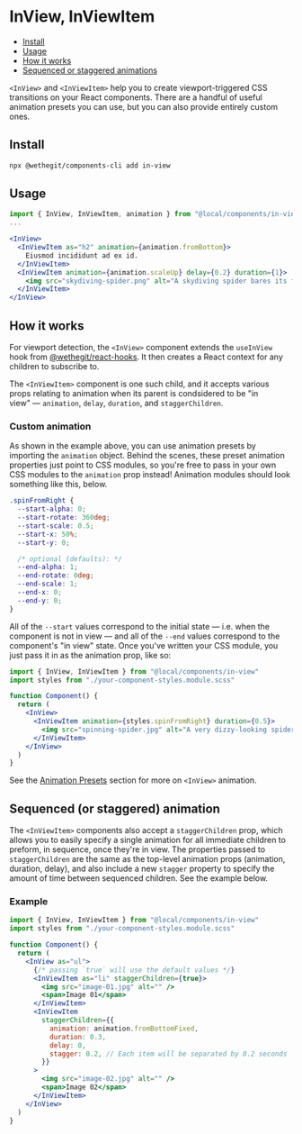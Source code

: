 
<Meta title="components/in-view/Readme" />

# InView, InViewItem

- [Install](#install)
- [Usage](#usage)
- [How it works](#how-it-works)
- [Sequenced or staggered animations](#sequencing)

`<InView>` and `<InViewItem>` help you to create viewport-triggered CSS transitions on your React components. There are a handful of useful animation presets you can use, but you can also provide entirely custom ones.

## Install

```bash
npx @wethegit/components-cli add in-view
```

## Usage

```jsx
import { InView, InViewItem, animation } from "@local/components/in-view"
...

<InView>
  <InViewItem as="h2" animation={animation.fromBottom}>
    Eiusmod incididunt ad ex id.
  </InViewItem>
  <InViewItem animation={animation.scaleUp} delay={0.2} duration={1}>
    <img src="skydiving-spider.png" alt="A skydiving spider bares its fangs." />
  </InViewItem>
</InView>
```

## How it works

For viewport detection, the `<InView>` component extends the `useInView` hook from [@wethegit/react-hooks](https://wethegit.github.io/react-hooks/). It then creates a React context for any children to subscribe to.

The `<InViewItem>` component is one such child, and it accepts various props relating to animation when its parent is condsidered to be "in view" — `animation`, `delay`, `duration`, and `staggerChildren`.

### Custom animation

As shown in the example above, you can use animation presets by importing the `animation` object. Behind the scenes, these preset animation properties just point to CSS modules, so you're free to pass in your own CSS modules to the `animation` prop instead! Animation modules should look something like this, below.

```css
.spinFromRight {
  --start-alpha: 0;
  --start-rotate: 360deg;
  --start-scale: 0.5;
  --start-x: 50%;
  --start-y: 0;

  /* optional (defaults): */
  --end-alpha: 1;
  --end-rotate: 0deg;
  --end-scale: 1;
  --end-x: 0;
  --end-y: 0;
}
```

All of the `--start` values correspond to the initial state — i.e. when the component is not in view — and all of the `--end` values correspond to the component's "in view" state. Once you've written your CSS module, you just pass it in as the animation prop, like so:

```jsx
import { InView, InViewItem } from "@local/components/in-view"
import styles from "./your-component-styles.module.scss"

function Component() {
  return (
    <InView>
      <InViewItem animation={styles.spinFromRight} duration={0.5}>
        <img src="spinning-spider.jpg" alt="A very dizzy-looking spider." />
      </InViewItem>
    </InView>
  )
}
```

See the [Animation Presets](/docs/components-in-view-docs-animation-presets--overview#animation-presets) section for more on `<InView>` animation.

## Sequenced (or staggered) animation

The `<InViewItem>` components also accept a `staggerChildren` prop, which allows you to easily specify a single animation for all immediate children to preform, in sequence, once they're in view. The properties passed to `staggerChildren` are the same as the top-level animation props (animation, duration, delay), and also include a new `stagger` property to specify the amount of time between sequenced children. See the example below.

### Example

```jsx
import { InView, InViewItem } from "@local/components/in-view"
import styles from "./your-component-styles.module.scss"

function Component() {
  return (
    <InView as="ul">
      {/* passing `true` will use the default values */}
      <InViewItem as="li" staggerChildren={true}>
        <img src="image-01.jpg" alt="" />
        <span>Image 01</span>
      </InViewItem>
      <InViewItem
        staggerChildren={{
          animation: animation.fromBottomFixed,
          duration: 0.3,
          delay: 0,
          stagger: 0.2, // Each item will be separated by 0.2 seconds
        }}
      >
        <img src="image-02.jpg" alt="" />
        <span>Image 02</span>
      </InViewItem>
    </InView>
  )
}
```
